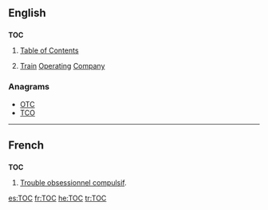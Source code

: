 ==English==
{{wikipedia}}

==={{initialism}}===
'''TOC'''

# [[table of contents|Table of Contents]]
# {{context|British|rail transport}} [[train|Train]] [[operating|Operating]] [[company|Company]]

===Anagrams===
* [[OTC]]
* [[TCO]]

----

==French==
==={{initialism|French}}===
'''TOC'''
# [[Trouble obsessionnel compulsif|Trouble obsessionnel compulsif]].

[[es:TOC]]
[[fr:TOC]]
[[he:TOC]]
[[tr:TOC]]
